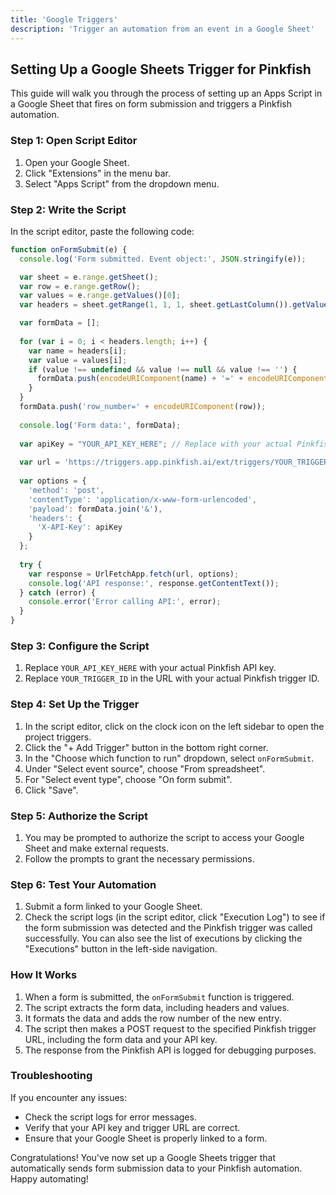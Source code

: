 ```yaml
--- 
title: 'Google Triggers'
description: 'Trigger an automation from an event in a Google Sheet'
---
```


## Setting Up a Google Sheets Trigger for Pinkfish

This guide will walk you through the process of setting up an Apps Script in a Google Sheet that fires on form submission and triggers a Pinkfish automation.

### Step 1: Open Script Editor

1. Open your Google Sheet.
2. Click "Extensions" in the menu bar.
3. Select "Apps Script" from the dropdown menu.

### Step 2: Write the Script

In the script editor, paste the following code:

```javascript
function onFormSubmit(e) {
  console.log('Form submitted. Event object:', JSON.stringify(e));

  var sheet = e.range.getSheet();
  var row = e.range.getRow();
  var values = e.range.getValues()[0];
  var headers = sheet.getRange(1, 1, 1, sheet.getLastColumn()).getValues()[0];

  var formData = [];
  
  for (var i = 0; i < headers.length; i++) {
    var name = headers[i];
    var value = values[i];
    if (value !== undefined && value !== null && value !== '') {
      formData.push(encodeURIComponent(name) + '=' + encodeURIComponent(value));
    }
  }
  formData.push('row_number=' + encodeURIComponent(row));
  
  console.log('Form data:', formData);
  
  var apiKey = "YOUR_API_KEY_HERE"; // Replace with your actual Pinkfish API key
  
  var url = 'https://triggers.app.pinkfish.ai/ext/triggers/YOUR_TRIGGER_ID'; // Replace with your actual trigger URL
  
  var options = {
    'method': 'post',
    'contentType': 'application/x-www-form-urlencoded',
    'payload': formData.join('&'),
    'headers': {
      'X-API-Key': apiKey
    }
  };
  
  try {
    var response = UrlFetchApp.fetch(url, options);
    console.log('API response:', response.getContentText());
  } catch (error) {
    console.error('Error calling API:', error);
  }
}
```

### Step 3: Configure the Script

1. Replace `YOUR_API_KEY_HERE` with your actual Pinkfish API key.
2. Replace `YOUR_TRIGGER_ID` in the URL with your actual Pinkfish trigger ID.

### Step 4: Set Up the Trigger

1. In the script editor, click on the clock icon on the left sidebar to open the project triggers.
2. Click the "+ Add Trigger" button in the bottom right corner.
3. In the "Choose which function to run" dropdown, select `onFormSubmit`.
4. Under "Select event source", choose "From spreadsheet".
5. For "Select event type", choose "On form submit".
6. Click "Save".

### Step 5: Authorize the Script

1. You may be prompted to authorize the script to access your Google Sheet and make external requests.
2. Follow the prompts to grant the necessary permissions.

### Step 6: Test Your Automation

1. Submit a form linked to your Google Sheet.
2. Check the script logs (in the script editor, click "Execution Log") to see if the form submission was detected and the Pinkfish trigger was called successfully. You can also see the list of executions by clicking the "Executions" button in the left-side navigation.

### How It Works

1. When a form is submitted, the `onFormSubmit` function is triggered.
2. The script extracts the form data, including headers and values.
3. It formats the data and adds the row number of the new entry.
4. The script then makes a POST request to the specified Pinkfish trigger URL, including the form data and your API key.
5. The response from the Pinkfish API is logged for debugging purposes.

### Troubleshooting

If you encounter any issues:
- Check the script logs for error messages.
- Verify that your API key and trigger URL are correct.
- Ensure that your Google Sheet is properly linked to a form.

Congratulations! You've now set up a Google Sheets trigger that automatically sends form submission data to your Pinkfish automation. Happy automating!